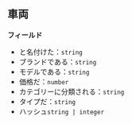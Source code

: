 ## 車両

**フィールド**

- と名付けた：`string`
- ブランドである：`string`
- モデルである：`string`
- 価格だ：`number`
- カテゴリーに分類される：`string`
- タイプだ：`string`
- ハッシュ`string | integer`

